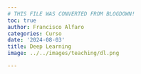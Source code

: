 ```yaml
---
# THIS FILE WAS CONVERTED FROM BLOGDOWN!
toc: true
author: Francisco Alfaro
categories: Curso
date: '2024-08-03'
title: Deep Learning
image: ../../images/teaching/dl.png

---
```

